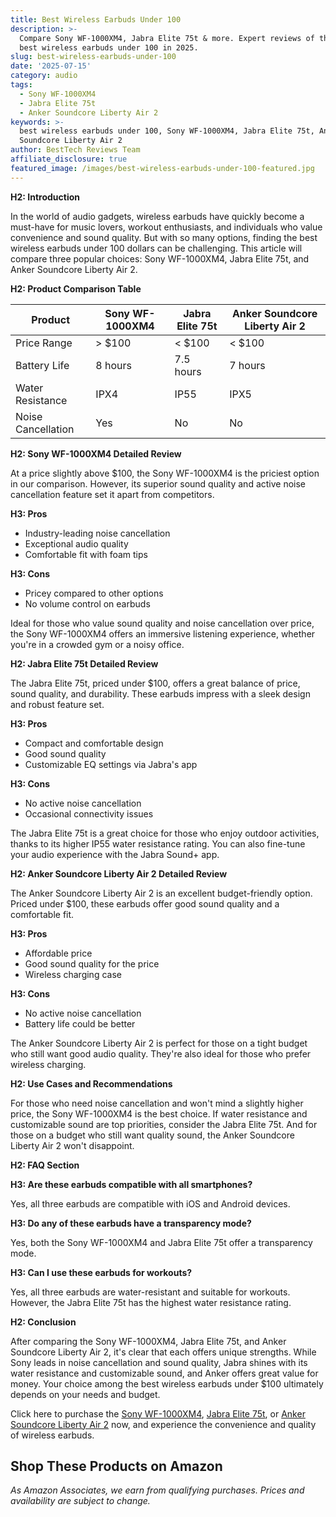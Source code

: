 ```yaml
---
title: Best Wireless Earbuds Under 100
description: >-
  Compare Sony WF-1000XM4, Jabra Elite 75t & more. Expert reviews of the best
  best wireless earbuds under 100 in 2025.
slug: best-wireless-earbuds-under-100
date: '2025-07-15'
category: audio
tags:
  - Sony WF-1000XM4
  - Jabra Elite 75t
  - Anker Soundcore Liberty Air 2
keywords: >-
  best wireless earbuds under 100, Sony WF-1000XM4, Jabra Elite 75t, Anker
  Soundcore Liberty Air 2
author: BestTech Reviews Team
affiliate_disclosure: true
featured_image: /images/best-wireless-earbuds-under-100-featured.jpg
---
```


**H2: Introduction**

In the world of audio gadgets, wireless earbuds have quickly become a must-have for music lovers, workout enthusiasts, and individuals who value convenience and sound quality. But with so many options, finding the best wireless earbuds under 100 dollars can be challenging. This article will compare three popular choices: Sony WF-1000XM4, Jabra Elite 75t, and Anker Soundcore Liberty Air 2.

**H2: Product Comparison Table**

|Product|Sony WF-1000XM4|Jabra Elite 75t|Anker Soundcore Liberty Air 2|
|---|---|---|---|
|Price Range|> $100|< $100|< $100|
|Battery Life|8 hours|7.5 hours|7 hours|
|Water Resistance|IPX4|IP55|IPX5|
|Noise Cancellation|Yes|No|No|

**H2: Sony WF-1000XM4 Detailed Review**

At a price slightly above $100, the Sony WF-1000XM4 is the priciest option in our comparison. However, its superior sound quality and active noise cancellation feature set it apart from competitors.

**H3: Pros**

- Industry-leading noise cancellation
- Exceptional audio quality
- Comfortable fit with foam tips

**H3: Cons**

- Pricey compared to other options
- No volume control on earbuds

Ideal for those who value sound quality and noise cancellation over price, the <ProductLink productName="Sony WF-1000XM4">Sony WF-1000XM4</ProductLink> offers an immersive listening experience, whether you're in a crowded gym or a noisy office.

**H2: Jabra Elite 75t Detailed Review**

The Jabra Elite 75t, priced under $100, offers a great balance of price, sound quality, and durability. These earbuds impress with a sleek design and robust feature set.

**H3: Pros**

- Compact and comfortable design
- Good sound quality
- Customizable EQ settings via Jabra's app

**H3: Cons**

- No active noise cancellation
- Occasional connectivity issues

The Jabra Elite 75t is a great choice for those who enjoy outdoor activities, thanks to its higher IP55 water resistance rating. You can also fine-tune your audio experience with the Jabra Sound+ app.

**H2: Anker Soundcore Liberty Air 2 Detailed Review**

The Anker Soundcore Liberty Air 2 is an excellent budget-friendly option. Priced under $100, these earbuds offer good sound quality and a comfortable fit.

**H3: Pros**

- Affordable price
- Good sound quality for the price
- Wireless charging case

**H3: Cons**

- No active noise cancellation
- Battery life could be better

The Anker Soundcore Liberty Air 2 is perfect for those on a tight budget who still want good audio quality. They're also ideal for those who prefer wireless charging.

**H2: Use Cases and Recommendations**

For those who need noise cancellation and won't mind a slightly higher price, the Sony WF-1000XM4 is the best choice. If water resistance and customizable sound are top priorities, consider the <ProductLink productName="Jabra Elite 75t">Jabra Elite 75t</ProductLink>. And for those on a budget who still want quality sound, the Anker Soundcore Liberty Air 2 won't disappoint.

**H2: FAQ Section**

**H3: Are these earbuds compatible with all smartphones?**

Yes, all three earbuds are compatible with iOS and Android devices.

**H3: Do any of these earbuds have a transparency mode?**

Yes, both the Sony WF-1000XM4 and Jabra Elite 75t offer a transparency mode.

**H3: Can I use these earbuds for workouts?**

Yes, all three earbuds are water-resistant and suitable for workouts. However, the Jabra Elite 75t has the highest water resistance rating.

**H2: Conclusion**

After comparing the Sony WF-1000XM4, Jabra Elite 75t, and Anker Soundcore Liberty Air 2, it's clear that each offers unique strengths. While Sony leads in noise cancellation and sound quality, Jabra shines with its water resistance and customizable sound, and Anker offers great value for money. Your choice among the best wireless earbuds under $100 ultimately depends on your needs and budget.

Click here to purchase the [<ProductLink productName="Sony WF-1000XM4">Sony WF-1000XM4</ProductLink>](#), [Jabra Elite 75t](#), or [Anker Soundcore Liberty Air 2](#) now, and experience the convenience and quality of wireless earbuds.


## Shop These Products on Amazon

<div style={{display: "flex", gap: "1rem", flexWrap: "wrap", margin: "2rem 0"}}>
  <AmazonButton productName="Sony WF-1000XM4" />
  <AmazonButton productName="Jabra Elite 75t" />
  <AmazonButton productName="Anker Soundcore Liberty Air 2" />
</div>

*As Amazon Associates, we earn from qualifying purchases. Prices and availability are subject to change.*
